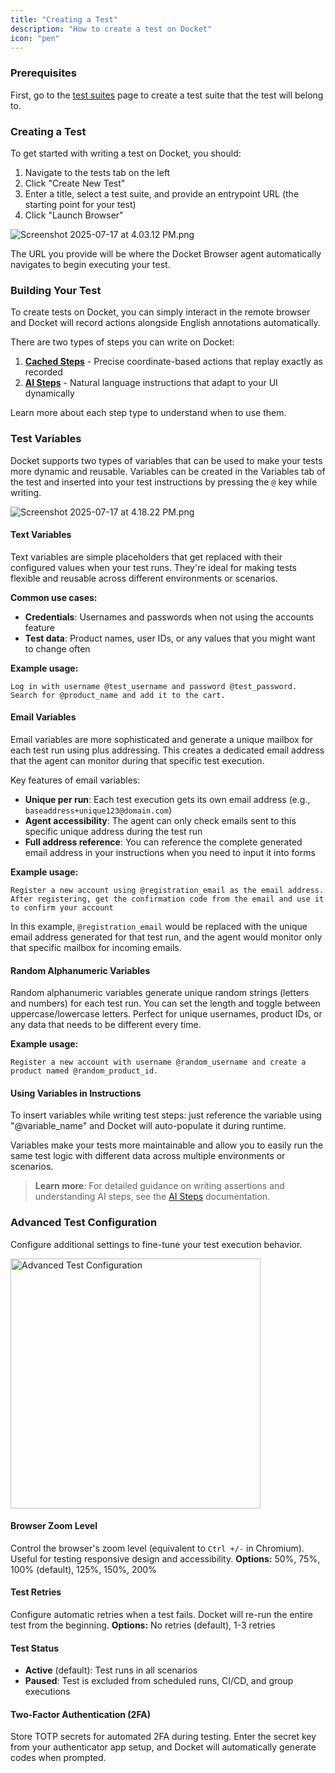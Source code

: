 ```yaml
---
title: "Creating a Test"
description: "How to create a test on Docket"
icon: "pen"
---
```


### Prerequisites

First, go to the [test suites](/essentials/test-suite) page to create a test suite that the test will belong to.

### Creating a Test

To get started with writing a test on Docket, you should: 
1. Navigate to the tests tab on the left
2. Click "Create New Test"
3. Enter a title, select a test suite, and provide an entrypoint URL (the starting point for your test)
4. Click "Launch Browser"

![Screenshot 2025-07-17 at 4.03.12 PM.png](/images/Screenshot2025-07-17at4.03.12PM.png)

The URL you provide will be where the Docket Browser agent automatically navigates to begin executing your test.

### Building Your Test

To create tests on Docket, you can simply interact in the remote browser and Docket will record actions alongside English annotations automatically. 

There are two types of steps you can write on Docket:
1. **[Cached Steps](/essentials/cached-steps)** - Precise coordinate-based actions that replay exactly as recorded
2. **[AI Steps](/essentials/ai-steps)** - Natural language instructions that adapt to your UI dynamically

Learn more about each step type to understand when to use them.

### Test Variables

Docket supports two types of variables that can be used to make your tests more dynamic and reusable. Variables can be created in the Variables tab of the test and inserted into your test instructions by pressing the `@` key while writing.

![Screenshot 2025-07-17 at 4.18.22 PM.png](/images/Screenshot_2025-08-27_at_8.23.59_AM.png)

#### Text Variables

Text variables are simple placeholders that get replaced with their configured values when your test runs. They're ideal for making tests flexible and reusable across different environments or scenarios.

**Common use cases:**
- **Credentials**: Usernames and passwords when not using the accounts feature
- **Test data**: Product names, user IDs, or any values that you might want to change often

**Example usage:**
```
Log in with username @test_username and password @test_password.
Search for @product_name and add it to the cart.
```

#### Email Variables

Email variables are more sophisticated and generate a unique mailbox for each test run using plus addressing. This creates a dedicated email address that the agent can monitor during that specific test execution.

Key features of email variables:
- **Unique per run**: Each test execution gets its own email address (e.g., `baseaddress+unique123@domain.com`)
- **Agent accessibility**: The agent can only check emails sent to this specific unique address during the test run
- **Full address reference**: You can reference the complete generated email address in your instructions when you need to input it into forms

**Example usage:**
```
Register a new account using @registration_email as the email address. 
After registering, get the confirmation code from the email and use it to confirm your account
```

In this example, `@registration_email` would be replaced with the unique email address generated for that test run, and the agent would monitor only that specific mailbox for incoming emails.

#### Random Alphanumeric Variables

Random alphanumeric variables generate unique random strings (letters and numbers) for each test run. You can set the length and toggle between uppercase/lowercase letters. Perfect for unique usernames, product IDs, or any data that needs to be different every time.

**Example usage:**
```
Register a new account with username @random_username and create a product named @random_product_id.
```

#### Using Variables in Instructions

To insert variables while writing test steps: just reference the variable using "@variable_name" and Docket will auto-populate it during runtime.

Variables make your tests more maintainable and allow you to easily run the same test logic with different data across multiple environments or scenarios.

> **Learn more**: For detailed guidance on writing assertions and understanding AI steps, see the [AI Steps](/essentials/ai-steps) documentation.

### Advanced Test Configuration

Configure additional settings to fine-tune your test execution behavior.

<img src="/images/Screenshot_2025-08-27_at_8.38.26_AM.png" alt="Advanced Test Configuration" width="400" />

#### Browser Zoom Level
Control the browser's zoom level (equivalent to `Ctrl +/-` in Chromium). Useful for testing responsive design and accessibility.
**Options:** 50%, 75%, 100% (default), 125%, 150%, 200%

#### Test Retries
Configure automatic retries when a test fails. Docket will re-run the entire test from the beginning.
**Options:** No retries (default), 1-3 retries

#### Test Status
- **Active** (default): Test runs in all scenarios
- **Paused**: Test is excluded from scheduled runs, CI/CD, and group executions

#### Two-Factor Authentication (2FA)
Store TOTP secrets for automated 2FA during testing. Enter the secret key from your authenticator app setup, and Docket will automatically generate codes when prompted.
